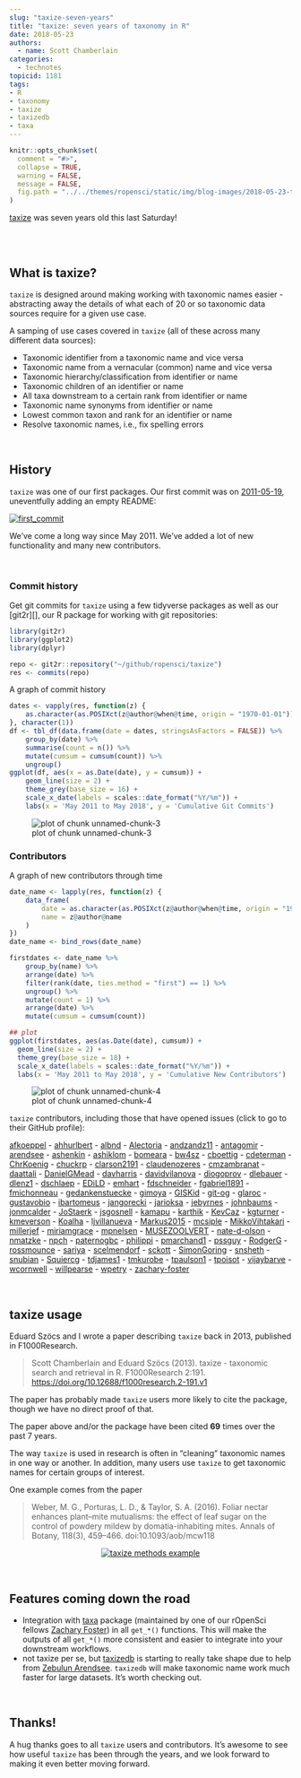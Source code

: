 ```yaml
---
slug: "taxize-seven-years"
title: "taxize: seven years of taxonomy in R"
date: 2018-05-23
authors:
  - name: Scott Chamberlain
categories:
  - technotes
topicid: 1181
tags:
- R
- taxonomy
- taxize
- taxizedb
- taxa
---
```


```r
knitr::opts_chunk$set(
  comment = "#>",
  collapse = TRUE,
  warning = FALSE,
  message = FALSE,
  fig.path = "../../themes/ropensci/static/img/blog-images/2018-05-23-taxize-seven-years/"
)
```

[taxize][] was seven years old this last Saturday! 

<br><br>

## What is taxize?

`taxize` is designed around making working with taxonomic names easier - abstracting away the details of what each of 20 or so taxonomic data sources require for a given use case. 

A samping of use cases covered in `taxize` (all of these across many different data sources):

* Taxonomic identifier from a taxonomic name and vice versa
* Taxonomic name from a vernacular (common) name and vice versa
* Taxonomic hierarchy/classification from identifier or name
* Taxonomic children of an identifier or name
* All taxa downstream to a certain rank from identifier or name
* Taxonomic name synonyms from identifier or name
* Lowest common taxon and rank for an identifier or name
* Resolve taxonomic names, i.e., fix spelling errors

<br>

## History

`taxize` was one of our first packages. Our first commit was on [2011-05-19](#link-to-first-commit), uneventfully adding an empty README:

[![first_commit](/img/blog-images/2018-05-23-taxize-seven-years/taxize-first-commit.png)](https://github.com/ropensci/taxize/commit/667004eac329869099fdccb481138f572576cb69)

We've come a long way since May 2011. We've added a lot of new functionality and many new contributors.

<br>

### Commit history

Get git commits for `taxize` using a few tidyverse packages as well as our [git2r][], our R package for working with git repositories:

```r
library(git2r)
library(ggplot2)
library(dplyr)

repo <- git2r::repository("~/github/ropensci/taxize")
res <- commits(repo)
```

A graph of commit history

```r
dates <- vapply(res, function(z) {
    as.character(as.POSIXct(z@author@when@time, origin = "1970-01-01"))
}, character(1))
df <- tbl_df(data.frame(date = dates, stringsAsFactors = FALSE)) %>% 
    group_by(date) %>%
    summarise(count = n()) %>%
    mutate(cumsum = cumsum(count)) %>%
    ungroup()
ggplot(df, aes(x = as.Date(date), y = cumsum)) +
    geom_line(size = 2) +
    theme_grey(base_size = 16) +
    scale_x_date(labels = scales::date_format("%Y/%m")) +
    labs(x = 'May 2011 to May 2018', y = 'Cumulative Git Commits')
```

![plot of chunk unnamed-chunk-3](/img/blog-images/2018-05-23-taxize-seven-years/unnamed-chunk-3-1.png)

### Contributors

A graph of new contributors through time

```r
date_name <- lapply(res, function(z) {
    data_frame(
        date = as.character(as.POSIXct(z@author@when@time, origin = "1970-01-01")),
        name = z@author@name
    )
})
date_name <- bind_rows(date_name)

firstdates <- date_name %>%
    group_by(name) %>%
    arrange(date) %>%
    filter(rank(date, ties.method = "first") == 1) %>%
    ungroup() %>%
    mutate(count = 1) %>%
    arrange(date) %>%
    mutate(cumsum = cumsum(count))

## plot
ggplot(firstdates, aes(as.Date(date), cumsum)) +
  geom_line(size = 2) +
  theme_grey(base_size = 18) +
  scale_x_date(labels = scales::date_format("%Y/%m")) +
  labs(x = 'May 2011 to May 2018', y = 'Cumulative New Contributors')
```

![plot of chunk unnamed-chunk-4](/img/blog-images/2018-05-23-taxize-seven-years/unnamed-chunk-4-1.png)

`taxize` contributors, including those that have opened issues (click to go to their GitHub profile):

[afkoeppel](https://github.com/afkoeppel) - [ahhurlbert](https://github.com/ahhurlbert) - [albnd](https://github.com/albnd) - [Alectoria](https://github.com/Alectoria) - [andzandz11](https://github.com/andzandz11) - [antagomir](https://github.com/antagomir) - [arendsee](https://github.com/arendsee) - [ashenkin](https://github.com/ashenkin) - [ashiklom](https://github.com/ashiklom) - [bomeara](https://github.com/bomeara) - [bw4sz](https://github.com/bw4sz) - [cboettig](https://github.com/cboettig) - [cdeterman](https://github.com/cdeterman) - [ChrKoenig](https://github.com/ChrKoenig) - [chuckrp](https://github.com/chuckrp) - [clarson2191](https://github.com/clarson2191) - [claudenozeres](https://github.com/claudenozeres) - [cmzambranat](https://github.com/cmzambranat) - [daattali](https://github.com/daattali) - [DanielGMead](https://github.com/DanielGMead) - [davharris](https://github.com/davharris) - [davidvilanova](https://github.com/davidvilanova) - [diogoprov](https://github.com/diogoprov) - [dlebauer](https://github.com/dlebauer) - [dlenz1](https://github.com/dlenz1) - [dschlaep](https://github.com/dschlaep) - [EDiLD](https://github.com/EDiLD) - [emhart](https://github.com/emhart) - [fdschneider](https://github.com/fdschneider) - [fgabriel1891](https://github.com/fgabriel1891) - [fmichonneau](https://github.com/fmichonneau) - [gedankenstuecke](https://github.com/gedankenstuecke) - [gimoya](https://github.com/gimoya) - [GISKid](https://github.com/GISKid) - [git-og](https://github.com/git-og) - [glaroc](https://github.com/glaroc) - [gustavobio](https://github.com/gustavobio) - [ibartomeus](https://github.com/ibartomeus) - [jangorecki](https://github.com/jangorecki) - [jarioksa](https://github.com/jarioksa) - [jebyrnes](https://github.com/jebyrnes) - [johnbaums](https://github.com/johnbaums) - [jonmcalder](https://github.com/jonmcalder) - [JoStaerk](https://github.com/JoStaerk) - [jsgosnell](https://github.com/jsgosnell) - [kamapu](https://github.com/kamapu) - [karthik](https://github.com/karthik) - [KevCaz](https://github.com/KevCaz) - [kgturner](https://github.com/kgturner) - [kmeverson](https://github.com/kmeverson) - [Koalha](https://github.com/Koalha) - [ljvillanueva](https://github.com/ljvillanueva) - [Markus2015](https://github.com/Markus2015) - [mcsiple](https://github.com/mcsiple) - [MikkoVihtakari](https://github.com/MikkoVihtakari) - [millerjef](https://github.com/millerjef) - [miriamgrace](https://github.com/miriamgrace) - [mpnelsen](https://github.com/mpnelsen) - [MUSEZOOLVERT](https://github.com/MUSEZOOLVERT) - [nate-d-olson](https://github.com/nate-d-olson) - [nmatzke](https://github.com/nmatzke) - [npch](https://github.com/npch) - [paternogbc](https://github.com/paternogbc) - [philippi](https://github.com/philippi) - [pmarchand1](https://github.com/pmarchand1) - [pssguy](https://github.com/pssguy) - [RodgerG](https://github.com/RodgerG) - [rossmounce](https://github.com/rossmounce) - [sariya](https://github.com/sariya) - [scelmendorf](https://github.com/scelmendorf) - [sckott](https://github.com/sckott) - [SimonGoring](https://github.com/SimonGoring) - [snsheth](https://github.com/snsheth) - [snubian](https://github.com/snubian) - [Squiercg](https://github.com/Squiercg) - [tdjames1](https://github.com/tdjames1) - [tmkurobe](https://github.com/tmkurobe) - [tpaulson1](https://github.com/tpaulson1) - [tpoisot](https://github.com/tpoisot) - [vijaybarve](https://github.com/vijaybarve) - [wcornwell](https://github.com/wcornwell) - [willpearse](https://github.com/willpearse) - [wpetry](https://github.com/wpetry) - [zachary-foster](https://github.com/zachary-foster)

<br>

## taxize usage

Eduard Szöcs and I wrote a paper describing `taxize` back in 2013, published in F1000Research.

> Scott Chamberlain and Eduard Szöcs (2013). taxize - taxonomic search and retrieval in R. F1000Research 2:191. <https://doi.org/10.12688/f1000research.2-191.v1>

The paper has probably made `taxize` users more likely to cite the package, though we have no direct proof of that.

The paper above and/or the package have been cited **69** times over the past 7 years.

The way `taxize` is used in research is often in "cleaning" taxonomic names in one way or another. In addition, many users use `taxize` to get taxonomic names for certain groups of interest.

One example comes from the paper 

> Weber, M. G., Porturas, L. D., & Taylor, S. A. (2016). Foliar nectar enhances plant–mite mutualisms: the effect of leaf sugar on the control of powdery mildew by domatia-inhabiting mites. Annals of Botany, 118(3), 459–466. doi:10.1093/aob/mcw118

<div style="width:100%; text-align:center">
<a href="https://doi.org/10.1093/aob/mcw118" target="_blank"><img src="/img/blog-images/2018-05-23-taxize-seven-years/taxize-methods.png" title="taxize methods example" ></a>
</div>

<br>

## Features coming down the road

* Integration with [taxa][] package (maintained by one of our rOpenSci fellows [Zachary Foster](https://github.com/zachary-foster)) in all `get_*()` functions. This will make the outputs of all `get_*()` more consistent and easier to integrate into your downstream workflows.
* not taxize per se, but [taxizedb][] is starting to really take shape due to help from [Zebulun Arendsee][zeb]. `taxizedb` will make taxonomic name work much faster for large datasets. It's worth checking out.

<br>

## Thanks!

A hug thanks goes to all `taxize` users and contributors. It's awesome to see how useful `taxize` has been through the years, and we look forward to making it even better moving forward.


[taxize]: https://github.com/ropensci/taxize
[taxizedb]: https://github.com/ropensci/taxizedb
[taxa]: https://github.com/ropensci/taxa
[pegax]: https://github.com/ropenscilabs/pegax
[zeb]: https://github.com/arendsee
[gn]: LINK
